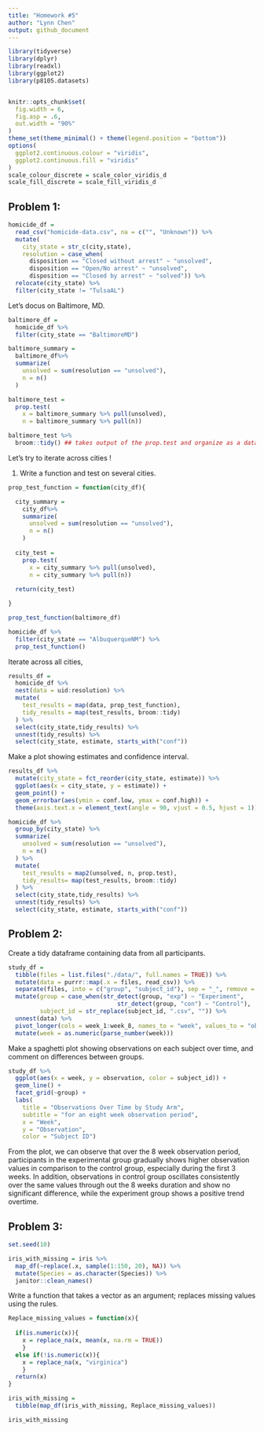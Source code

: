 ```yaml
---
title: "Homework #5"
author: "Lynn Chen"
output: github_document
---
```


```r
library(tidyverse)
library(dplyr)
library(readxl)
library(ggplot2)
library(p8105.datasets)


knitr::opts_chunk$set(
  fig.width = 6,
  fig.asp = .6,
  out.width = "90%"
)
theme_set(theme_minimal() + theme(legend.position = "bottom"))
options(
  ggplot2.continuous.colour = "viridis",
  ggplot2.continuous.fill = "viridis"
)
scale_colour_discrete = scale_color_viridis_d
scale_fill_discrete = scale_fill_viridis_d
```


## Problem 1: 

```r
homicide_df = 
  read_csv("homicide-data.csv", na = c("", "Unknown")) %>% 
  mutate(
    city_state = str_c(city,state),
    resolution = case_when(
      disposition == "Closed without arrest" ~ "unsolved",
      disposition == "Open/No arrest" ~ "unsolved",
      disposition == "Closed by arrest" ~ "solved")) %>% 
  relocate(city_state) %>% 
  filter(city_state != "TulsaAL")
```


Let's docus on Baltimore, MD.

```r
baltimore_df = 
  homicide_df %>% 
  filter(city_state == "BaltimoreMD") 

baltimore_summary = 
  baltimore_df%>% 
  summarize(
    unsolved = sum(resolution == "unsolved"),
    n = n()
  )

baltimore_test =
  prop.test(
    x = baltimore_summary %>% pull(unsolved), 
    n = baltimore_summary %>% pull(n))

baltimore_test %>% 
  broom::tidy() ## takes output of the prop.test and organize as a dataframe
```


Let's try to iterate across cities ! 

1) Write a function and test on several cities.

```r
prop_test_function = function(city_df){

  city_summary = 
    city_df%>% 
    summarize(
      unsolved = sum(resolution == "unsolved"),
      n = n()
    )
  
  city_test =
    prop.test(
      x = city_summary %>% pull(unsolved), 
      n = city_summary %>% pull(n))
  
  return(city_test)

}

prop_test_function(baltimore_df)

homicide_df %>% 
  filter(city_state == "AlbuquerqueNM") %>% 
  prop_test_function()

```

Iterate across all cities,

```r
results_df = 
  homicide_df %>% 
  nest(data = uid:resolution) %>%
  mutate(
    test_results = map(data, prop_test_function),
    tidy_results = map(test_results, broom::tidy)
  ) %>% 
  select(city_state,tidy_results) %>% 
  unnest(tidy_results) %>% 
  select(city_state, estimate, starts_with("conf"))
```

Make a plot showing estimates and confidence interval. 

```r
results_df %>% 
  mutate(city_state = fct_reorder(city_state, estimate)) %>% 
  ggplot(aes(x = city_state, y = estimate)) +
  geom_point() + 
  geom_errorbar(aes(ymin = conf.low, ymax = conf.high)) + 
  theme(axis.text.x = element_text(angle = 90, vjust = 0.5, hjust = 1))
```

```r
homicide_df %>% 
  group_by(city_state) %>% 
  summarize(
    unsolved = sum(resolution == "unsolved"),
    n = n()
  ) %>% 
  mutate(
    test_results = map2(unsolved, n, prop.test),
    tidy_results= map(test_results, broom::tidy)
  ) %>% 
  select(city_state,tidy_results) %>% 
  unnest(tidy_results) %>% 
  select(city_state, estimate, starts_with("conf"))
```


## Problem 2:

Create a tidy dataframe containing data from all participants.

```r
study_df = 
  tibble(files = list.files("./data/", full.names = TRUE)) %>% 
  mutate(data = purrr::map(.x = files, read_csv)) %>% 
  separate(files, into = c("group", "subject_id"), sep = "_", remove = T) %>% 
  mutate(group = case_when(str_detect(group, "exp") ~ "Experiment",
                               str_detect(group, "con") ~ "Control"),
         subject_id = str_replace(subject_id, ".csv", "")) %>%
  unnest(data) %>% 
  pivot_longer(cols = week_1:week_8, names_to = "week", values_to = "observation") %>%
  mutate(week = as.numeric(parse_number(week)))
```

Make a spaghetti plot showing observations on each subject over time, and comment on differences between groups.

```r
study_df %>% 
  ggplot(aes(x = week, y = observation, color = subject_id)) + 
  geom_line() +
  facet_grid(~group) + 
  labs(
    title = "Observations Over Time by Study Arm",
    subtitle = "for an eight week observation period",
    x = "Week",
    y = "Observation",
    color = "Subject ID")
```

From the plot, we can observe that over the 8 week observation period, participants in the experimental group gradually shows higher observation values in comparison to the control group, especially during the first 3 weeks. In addition, observations in control group oscillates consistently over the same values through out the 8 weeks duration and show no significant difference, while the experiment group shows a positive trend overtime. 


## Problem 3: 


```r
set.seed(10)

iris_with_missing = iris %>% 
  map_df(~replace(.x, sample(1:150, 20), NA)) %>%
  mutate(Species = as.character(Species)) %>% 
  janitor::clean_names()
```

Write a function that takes a vector as an argument; replaces missing values using the rules.

```r
Replace_missing_values = function(x){
  
  if(is.numeric(x)){
    x = replace_na(x, mean(x, na.rm = TRUE))
    }
  else if(!is.numeric(x)){
    x = replace_na(x, "virginica")
    }
  return(x)
}

iris_with_missing = 
  tibble(map_df(iris_with_missing, Replace_missing_values))

iris_with_missing

```

